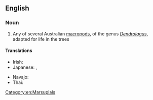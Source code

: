 ==English==
{{wikipedia}}

===Noun===
{{en-noun}}

# Any of several Australian [[macropod]]s, of the genus ''[[Dendrolagus]]'', adapted for life in the trees

====Translations====
{{trans-top}}
* Irish: {{t|ga|cangarú crainn|m}}
* Japanese: {{t|ja|木登カンガルー|sc=Jpan}}, {{t|ja|キノボリカンガルー|tr=kinobori kangarū|sc=Jpan}}
{{trans-mid}}
* Navajo: {{t|nv|tsinlátah nahatʼeʼiitsoh}}
* Thai: {{t|th|จิงโจ้ต้นไม้}}
{{trans-bottom}}

[[Category:en:Marsupials]]